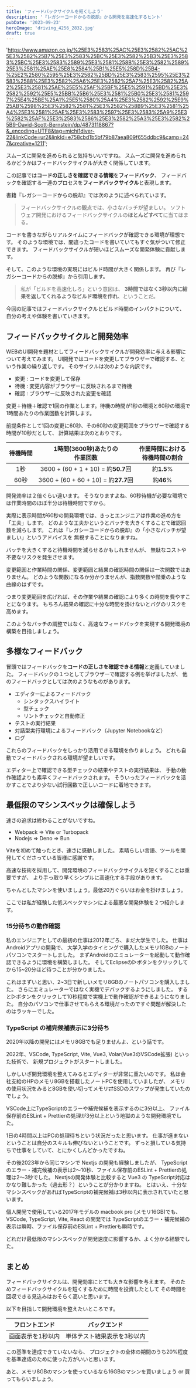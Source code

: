 ```yaml
---
title: 'フィードバックサイクルを短くしよう'
description: '『レガシーコードからの脱却』から開発を高速化するヒント'
pubDate: '2023-09-23'
heroImage: 'driving_4256_2832.jpg'
draft: true
---
```



  'https://www.amazon.co.jp/%25E3%2583%25AC%25E3%2582%25AC%25E3%2582%25B7%25E3%2583%25BC%25E3%2582%25B3%25E3%2583%25BC%25E3%2583%2589%25E3%2581%258B%25E3%2582%2589%25E3%2581%25AE%25E8%2584%25B1%25E5%258D%25B4-%25E2%2580%2595%25E3%2582%25BD%25E3%2583%2595%25E3%2583%2588%25E3%2582%25A6%25E3%2582%25A7%25E3%2582%25A2%25E3%2581%25AE%25E5%25AF%25BF%25E5%2591%25BD%25E3%2582%2592%25E5%25BB%25B6%25E3%2581%25B0%25E3%2581%2597%25E4%25BE%25A1%25E5%2580%25A4%25E3%2582%2592%25E9%25AB%2598%25E3%2582%2581%25E3%2582%258B9%25E3%2581%25A4%25E3%2581%25AE%25E3%2583%2597%25E3%2583%25A9%25E3%2582%25AF%25E3%2583%2586%25E3%2582%25A3%25E3%2582%25B9-David-Scott-Bernstein/dp/4873118867?&_encoding=UTF8&tag=michi1diver-22&linkCode=ur2&linkId=e758cbd1b5bf79b87aea809f655ddbc9&camp=247&creative=1211';

スムーズに開発を進められると気持ちいいですね。
スムーズに開発を進められるかどうかはフィードバックサイクルが大きく関係しています。

この記事では**コードの正しさを確認できる情報**を**フィードバック**、
フィードバックを確認する一連のプロセスを**フィードバックサイクル**と表現します。

書籍『レガシーコードからの脱却』では次のように述べられています。

> フィードバックサイクルの観点では、小さなバッチが望ましい。
> ソフトウェア開発におけるフィードバックサイクルの**ほとんどすべて**に当てはまる。
>
> <Cite
>   href={legacyCodeUrl}
>   text="レガシーコードからの脱却 - フィードバックサイクルを短くする"
> />

コードを書きながらリアルタイムにフィードバックが確認できる環境が理想です。
そのような環境では、間違ったコードを書いていてもすぐ気がついて修正できます。
フィードバックサイクルが短いほどスムーズな開発体験に貢献します。

そして、このような環境の実現にはビルド時間が大きく関係します。
再び『レガシーコードからの脱却』から引用します。

> 私が「ビルドを高速化しろ」という意図は、
> **3時間ではなく3秒以内に結果を返してくれるようなビルド環境を作れ**、ということだ。
>
> <Cite
>   href={legacyCodeUrl}
>   text="レガシーコードからの脱却 - ビルドを高速化する"
> />

今回の記事ではフィードバックサイクルとビルド時間のインパクトについて、
自分の考えや体験を書いていきます。

## フィードバックサイクルと開発効率

WEBのUI開発を題材としてフィードバックサイクルが開発効率に与える影響について考えてみます。
UI開発ではコードを変更してブラウザーで確認する、という作業の繰り返しです。
そのサイクルは次のような内訳です。

- 変更 : コードを変更して保存
- 待機 : 変更内容がブラウザーに反映されるまで待機
- 確認 : ブラウザーに反映された変更を確認

変更＋待機＋確認で1回の作業とします。待機の時間が1秒の環境と60秒の環境で1時間あたりの作業回数を計算します。

前提条件として1回の変更に60秒、その60秒の変更範囲をブラウザーで確認する時間が10秒だとして、
計算結果は次のとおりです。

| 待機時間 |  1時間(3600秒)あたりの<br/>作業回数  | 作業時間における<br/>待機時間の割合 |
| :------: | :----------------------------------: | :---------------------------------: |
|   1秒    | 3600 ÷ (60 + 1 + 10) = 約**50.7**回  |             約**1.5**%              |
|   60秒   | 3600 ÷ (60 + 60 + 10) = 約**27.7**回 |              約**46**%              |

開発効率は２倍ぐらい違います。
そうなりますよね、60秒待機が必要な環境では作業時間のほぼ半分は待機時間ですから。

実際に表示時間が60秒の開発環境では、きっとエンジニアは作業の進め方を「工夫」します。
どのような工夫かというとバッチを大きくすることで確認回数を減らします。
これは『レガシーコードからの脱却』の「小さなバッチが望ましい」というアドバイスを
無視することになりますね。

バッチを大きくすると待機時間を減らせるかもしれませんが、
無駄なコストや不要なリスクを発生させます。

変更範囲と作業時間の関係、変更範囲と結果の確認時間の関係は一次関数ではありません。
どのような関数になるか分かりませんが、指数関数や階乗のような曲線のはずです。

つまり変更範囲を広げれば、その作業や結果の確認により多くの時間を費やすことになります。
もちろん結果の確認に十分な時間を掛けないとバグのリスクを高めます。

このようなバッチの調整ではなく、高速なフィードバックを実現する開発環境の構築を目指しましょう。

## 多様なフィードバック

冒頭ではフィードバックを**コードの正しさを確認できる情報**と定義していました。
フィードバックの１つとしてブラウザーで確認する例を挙げましたが、
他のフィードバックとしては次のようなものがあります。

- エディターによるフィードバック
  - シンタックスハイライト
  - 型チェック
  - リントチェックと自動修正
- テストの実行結果
- 対話型実行環境によるフィードバック（Jupyter Notebookなど）
- ログ

これらのフィードバックをしっかり活用できる環境を作りましょう。
どれも自動でフィードバックされる環境が望ましいです。

エディター上で確認できる型チェックの結果やテストの実行結果は、
手動の動作確認よりも素早くフィードバックされます。
そういったフィードバックを活かすことでより少ない試行回数で正しいコードに着地できます。

## 最低限のマシンスペックは確保しよう

速さの追求は終わることがないですね。

- Webpack => Vite or Turbopack
- Nodejs => Deno => Bun

Viteを初めて触ったとき、速さに感動しました。
素晴らしい言語、ツールを開発してくださっている皆様に感謝です。

高速な技術を採用して、開発環境のフィードバックサイクルを短くすることは重要ですが、
より手っ取り早くシンプルに高速化する手段があります。

ちゃんとしたマシンを使いましょう。最低20万ぐらいはお金を掛けましょう。

ここでは私が経験した低スペックマシンによる最悪な開発体験を２つ紹介します。

### 15分待ちの動作確認

私のエンジニアとしての最初の仕事は2012年ごろ、まだ大学生でした。
仕事はAndroidアプリの開発で、
大学入学のタイミングで購入したメモリ1GBのノートパソコンでスタートしました。
まずAndroidのエミュレーターを起動して動作確認できるように環境を構築しました。
そしてEclipseの▷ボタンをクリックしてから15~20分ほど待つことが分かりました。

これはまずいと思い、2~3日で新しいメモリ8GBのノートパソコンを購入しました。
さらにエミュレーターではなく実機でデバックするようにしました。
すると▷ボタンをクリックして10秒程度で実機上で動作確認ができるようになりました。
自分のパソコンで仕事させてもらえる環境だったのですぐ問題が解決したのはラッキーでした。

### TypeScript の補完候補表示に3分待ち

2020年以降の開発にはメモリ8GBでも足りませんよ、という話です。

2022年、VSCode, TypeScript, Vite, Vue3, Volar(Vue3のVSCode拡張) といった技術で、
新規プロジェクトがスタートしました。

しかしいざ開発環境を整えてみるとエディターが非常に重たいのです。
私は会社支給のHPのメモリ8GBを搭載したノートPCを使用していましたが、
メモリの使用状況をみると8GBを使い切ってメモリ⇄SSDのスワップが発生していたのでしょう。

VSCode上にTypeScriptのエラーや補完候補を表示するのに3分以上、
ファイル保存前のESLint + Prettierの処理が3分以上という地獄のような開発環境でした。

1日の4時間以上はPCの処理待ちという状況だったと思います。
仕事が進まないということは自分のスキルも伸びないということです。
ずっと損している気持ちで仕事をしていて、とにかくしんどかったですね。

その後2023年から同じマシンで Nextjs の開発も経験しましたが、
TypeScriptのエラー・補完候補の表示は2〜10秒、ファイル保存前のESLint + Prettierの処理は2〜3秒でした。
Nextjsの開発体験と比較すると Vue3 の TypeScript対応はかなり難しかった（過去形？）ということが分かりますね。
とはいえ、十分なマシンスペックがあればTypeScriptの補完候補は3秒以内に表示されていたと思います。

個人開発で使用している2017年モデルの macbook pro (メモリ16GB)でも、VSCode, TypeScript, Vite, React の開発では
TypeScriptのエラー・補完候補の表示は瞬時、ファイル保存前のESLint + Prettierも瞬時です。

どれだけ最低限のマシンスペックが開発速度に影響するか、よく分かる経験でした。

## まとめ

フィードバックサイクルは、開発効率にとても大きな影響を与えます。
そのためフィードバックサイクルを短くするために時間を投資したとして
その時間を回収できる見込みはおそらく高いと思います。

以下を目指して開発環境を整えたいところです。

| フロントエンド    | バックエンド                |
| ----------------- | --------------------------- |
| 画面表示を1秒以内 | 単体テスト結果表示を3秒以内 |

この基準を達成できていないなら、
プロジェクトの全体の期間のうち20%程度を基準達成のために使った方がいいと思います。

あと、メモリ8GBのマシンを使っているなら16GBのマシンを買いましょう or 買ってもらいましょう。
